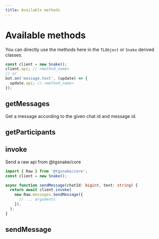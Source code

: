 ```yaml
---
title: Available methods
---
```


# Available methods

You can directly use the methods here in the `TLObject` or `Snake` derived classes.

```ts {2,5}
const client = new Snake();
client.api; //.<method_name>
// or
bot.on('message.text', (update) => {
  update.api; //.<method_name>
});
```

## getMessages

Get a message according to the given chat id and message id.

## getParticipants

## invoke

Send a raw api from @tgsnake/core

```ts {5-7}
import { Raw } from '@tgsnake/core';
const client = new Snake();

async function sendMessage(chatId: bigint, text: string) {
  return await client.invoke(
    new Raw.messages.SendMessage({
      // ... arguments
    }),
  );
}
```

## sendMessage

